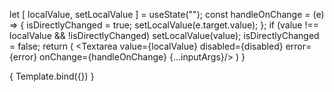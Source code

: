 
<Meta title="Form Controls/Textareas" component={FormControl} />


  let [ localValue, setLocalValue ] = useState("");
  const handleOnChange = (e) => {
    isDirectlyChanged = true;
    setLocalValue(e.target.value);
  };
  if (value !== localValue && !isDirectlyChanged) setLocalValue(value);
  isDirectlyChanged = false;
  return (
    <FormControl label={label} caption={caption} disabled={disabled} error={error}>
      <Textarea value={localValue} disabled={disabled} error={error} onChange={handleOnChange} {...inputArgs}/>
    </FormControl>
  )
}

<Canvas withToolbar>
  <Story
    name="Textareas"
    argTypes={{
      label: {
        control: { type: "text" }
      },
      caption: {
        control: { type: "text" }
      },
      value: {
        control: { type: "text" }
      },
      placeholder: {
        control: "text",
      },
      disabled: {
        control: "boolean",
      },
      error: {
        control: "boolean",
      },
    }}
    args={{
      label: "Text label",
      caption: "Helper Message",
      value: "Lorem ipsum dolor sit amet, consectetur adipiscing elit. Pellentesque pulvinar lacus convallis ultricies consectetur. Donec rutrum metus at lectus fermentum convallis. ",
      placeholder: "Placeholder...",
      disabled: false,
      error: false,
    }}>
    {
      Template.bind({})
    }
  </Story>
</Canvas>